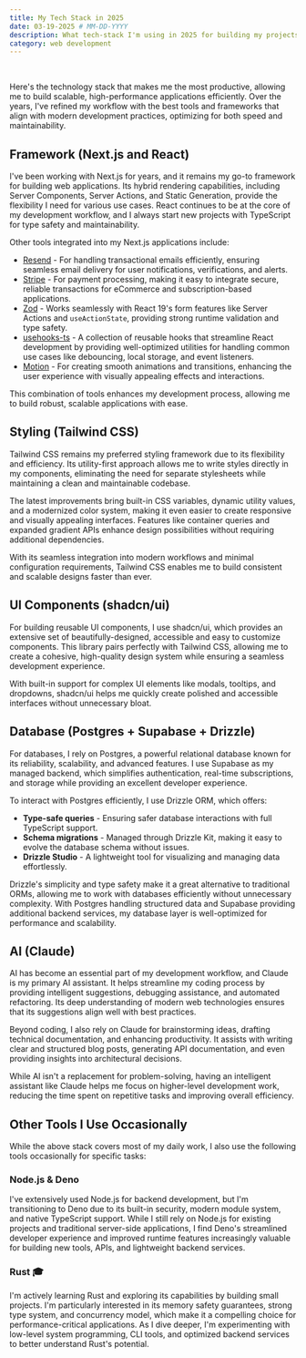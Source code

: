 ```yaml
---
title: My Tech Stack in 2025
date: 03-19-2025 # MM-DD-YYYY
description: What tech-stack I'm using in 2025 for building my projects.
category: web development
---
```


<MyTechStack2025 />

<br />

Here's the technology stack that makes me the most productive, allowing me to build scalable, high-performance applications efficiently. Over the years, I've refined my workflow with the best tools and frameworks that align with modern development practices, optimizing for both speed and maintainability.

## Framework (Next.js and React)

I've been working with Next.js for years, and it remains my go-to framework for building web applications. Its hybrid rendering capabilities, including Server Components, Server Actions, and Static Generation, provide the flexibility I need for various use cases. React continues to be at the core of my development workflow, and I always start new projects with TypeScript for type safety and maintainability.

Other tools integrated into my Next.js applications include:

- [Resend](https://resend.com/) - For handling transactional emails efficiently, ensuring seamless email delivery for user notifications, verifications, and alerts.
- [Stripe](https://stripe.com/) - For payment processing, making it easy to integrate secure, reliable transactions for eCommerce and subscription-based applications.
- [Zod](https://zod.dev/) - Works seamlessly with React 19's form features like Server Actions and `useActionState`, providing strong runtime validation and type safety.
- [usehooks-ts](https://usehooks-ts.com/) - A collection of reusable hooks that streamline React development by providing well-optimized utilities for handling common use cases like debouncing, local storage, and event listeners.
- [Motion](https://motion.dev/) - For creating smooth animations and transitions, enhancing the user experience with visually appealing effects and interactions.

This combination of tools enhances my development process, allowing me to build robust, scalable applications with ease.

## Styling (Tailwind CSS)

Tailwind CSS remains my preferred styling framework due to its flexibility and efficiency. Its utility-first approach allows me to write styles directly in my components, eliminating the need for separate stylesheets while maintaining a clean and maintainable codebase.

The latest improvements bring built-in CSS variables, dynamic utility values, and a modernized color system, making it even easier to create responsive and visually appealing interfaces. Features like container queries and expanded gradient APIs enhance design possibilities without requiring additional dependencies.

With its seamless integration into modern workflows and minimal configuration requirements, Tailwind CSS enables me to build consistent and scalable designs faster than ever.

## UI Components (shadcn/ui)

For building reusable UI components, I use shadcn/ui, which provides an extensive set of beautifully-designed, accessible and easy to customize components. This library pairs perfectly with Tailwind CSS, allowing me to create a cohesive, high-quality design system while ensuring a seamless development experience.

With built-in support for complex UI elements like modals, tooltips, and dropdowns, shadcn/ui helps me quickly create polished and accessible interfaces without unnecessary bloat.

## Database (Postgres + Supabase + Drizzle)

For databases, I rely on Postgres, a powerful relational database known for its reliability, scalability, and advanced features. I use Supabase as my managed backend, which simplifies authentication, real-time subscriptions, and storage while providing an excellent developer experience.

To interact with Postgres efficiently, I use Drizzle ORM, which offers:

- **Type-safe queries** - Ensuring safer database interactions with full TypeScript support.
- **Schema migrations** - Managed through Drizzle Kit, making it easy to evolve the database schema without issues.
- **Drizzle Studio** - A lightweight tool for visualizing and managing data effortlessly.

Drizzle's simplicity and type safety make it a great alternative to traditional ORMs, allowing me to work with databases efficiently without unnecessary complexity. With Postgres handling structured data and Supabase providing additional backend services, my database layer is well-optimized for performance and scalability.

## AI (Claude)

AI has become an essential part of my development workflow, and Claude is my primary AI assistant. It helps streamline my coding process by providing intelligent suggestions, debugging assistance, and automated refactoring. Its deep understanding of modern web technologies ensures that its suggestions align well with best practices.

Beyond coding, I also rely on Claude for brainstorming ideas, drafting technical documentation, and enhancing productivity. It assists with writing clear and structured blog posts, generating API documentation, and even providing insights into architectural decisions.

While AI isn't a replacement for problem-solving, having an intelligent assistant like Claude helps me focus on higher-level development work, reducing the time spent on repetitive tasks and improving overall efficiency.

## Other Tools I Use Occasionally

While the above stack covers most of my daily work, I also use the following tools occasionally for specific tasks:

### Node.js & Deno

I've extensively used Node.js for backend development, but I'm transitioning to Deno due to its built-in security, modern module system, and native TypeScript support. While I still rely on Node.js for existing projects and traditional server-side applications, I find Deno's streamlined developer experience and improved runtime features increasingly valuable for building new tools, APIs, and lightweight backend services.

### Rust 🎓

I'm actively learning Rust and exploring its capabilities by building small projects. I'm particularly interested in its memory safety guarantees, strong type system, and concurrency model, which make it a compelling choice for performance-critical applications. As I dive deeper, I'm experimenting with low-level system programming, CLI tools, and optimized backend services to better understand Rust's potential.
